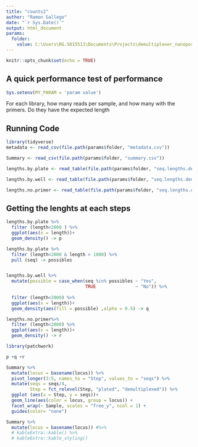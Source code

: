 ```yaml
---
title: "counts2"
author: "Ramon Gallego"
date: "`r Sys.Date()`"
output: html_document
params: 
  folder:
    value: C:\Users\RG.5015511\Documents\Projects\demultiplexer_nanopore\test_demult\demultiplexed_20220818_1229
---
```


```r
knitr::opts_chunk$set(echo = TRUE)
```

## A quick performance test of performance

```r
Sys.setenv(MY_PARAM = 'param value')
```


For each library, how many reads per sample, and how many with the primers. Do they have the expected length

## Running Code



```r

library(tidyverse)
metadata <- read_csv(file.path(params$folder, "metadata.csv"))

Summary <- read_csv(file.path(params$folder, "summary.csv"))

lengths.by.plate <- read_table(file.path(params$folder, "seq.lengths.demult.by.plate.txt"), col_names = c("seq", "length","file"))

lengths.by.well <- read_table(file.path(params$folder, "seq.lengths.demult.by.well.txt"), col_names = c("seq", "length","file"))

lengths.no.primer <- read_table(file.path(params$folder, "seq.lengths.demult.primer.removed.txt"), col_names = c("seq", "length","file"))
```

## Getting the lenghts at each steps




```r
lengths.by.plate %>% 
  filter (length<2000 ) %>% 
  ggplot(aes(x = length))+
  geom_density() -> p

lengths.by.plate %>% 
  filter (length<2000 & length > 1000) %>% 
  pull (seq) -> possibles


lengths.by.well %>% 
  mutate(possible = case_when(seq %in% possibles ~ "Yes",
                              TRUE               ~ "No")) %>% 
  
  filter (length<2000) %>% 
  ggplot(aes(x = length))+
  geom_density(aes(fill = possible) ,alpha = 0.5) -> q

lengths.no.primer%>% 
  filter (length<2000) %>% 
  ggplot(aes(x = length))+
  geom_density() -> r

library(patchwork)

p +q +r
```
```r
Summary %>% 
  mutate(locus = basename(locus)) %>% 
  pivot_longer(3:5, names_to = "Step", values_to = "seqs") %>% 
  mutate(seqs = seqs/4,
         Step = fct_relevel(Step, "plated", "demultiplexed")) %>% 
  ggplot (aes(x = Step, y = seqs))+
  geom_line(aes(color = locus, group = locus)) +
  facet_wrap(~ Sample, scales = "free_y", ncol = 1) +
  guides(color= "none")
```

```r
Summary %>% 
  mutate(locus = basename(locus)) #%>%
  # kableExtra::kable() %>% 
  # kableExtra::kable_styling()
```

